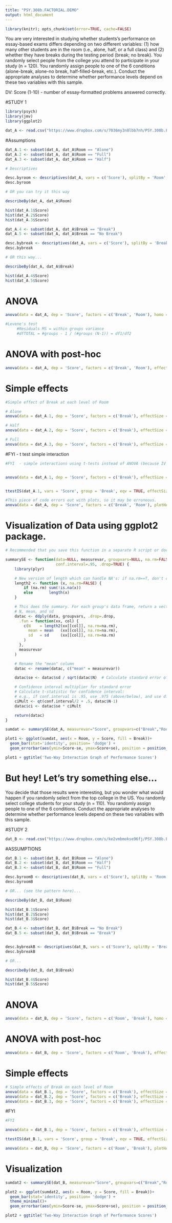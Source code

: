 ---
title: "PSY.308b.FACTORIAL.DEMO"
output: html_document
---
 
  <!-- LEAVE THIS HERE, DO NOT PUT ANY CODE ABOVE IT -->
```{r, echo=FALSE, results=FALSE, message=FALSE, cache=FALSE}
library(knitr); opts_chunk$set(error=TRUE, cache=FALSE)

```

You are very interested in studying whether students's performance on essay-based exams differs depending on two different variables: (1) how many other students are in the room (i.e., alone, half, or a full class) and (2) whether they have breaks during the testing period (break; no break). You randomly select people from the college you attend to participate in your study (n = 120). You randomly assign people to one of the 6 conditions (alone-break, alone-no break, half-filled-break, etc.). Conduct the appropriate analyses to determine whether performance levels depend on these two variables with this sample.

DV: Score (1-10) - number of essay-formatted problems answered correctly.

#STUDY 1 
```{r}

library(psych)
library(jmv)
library(ggplot2)

dat_A <- read.csv("https://www.dropbox.com/s/7036my3n8lbb7nh/PSY.308b.FACTORIAL_DEMO_A.csv?dl=1")
```

#Assumptions
```{r}

dat_A.1 <- subset(dat_A, dat_A$Room == "Alone")
dat_A.2 <- subset(dat_A, dat_A$Room == "Full")
dat_A.3 <- subset(dat_A, dat_A$Room == "Half")

# Descriptives

desc.byroom <- descriptives(dat_A, vars = c('Score'), splitBy = 'Room', hist = TRUE, sd = TRUE, se = TRUE, skew = TRUE, kurt = TRUE)
desc.byroom

# OR you can try it this way

describeBy(dat_A, dat_A$Room)

hist(dat_A.1$Score)
hist(dat_A.2$Score)
hist(dat_A.3$Score)

```

```{r}

dat_A.4 <- subset(dat_A, dat_A$Break == "Break")
dat_A.5 <- subset(dat_A, dat_A$Break == "No Break")

desc.bybreak <- descriptives(dat_A, vars = c('Score'), splitBy = 'Break', hist = TRUE, sd = TRUE, se = TRUE, skew = TRUE, kurt = TRUE)
desc.bybreak

# OR this way...

describeBy(dat_A, dat_A$Break)

hist(dat_A.4$Score)
hist(dat_A.5$Score)
```

# ANOVA

```{r}
anova(data = dat_A, dep = 'Score', factors = c('Break', 'Room'), homo = TRUE)

#Levene's test
     #Residuals MS = within groups variance
     #dfTOTAL = #groups - 1 / (#groups (N-1)) = df1/df2

```

# ANOVA with post-hoc

```{r}


anova(data = dat_A, dep = 'Score', factors = c('Break', 'Room'), effectSize = 'partEta', postHoc = c('Break', 'Room'), postHocCorr = 'bonf')
```

# Simple effects

```{r}

#Simple effect of Break at each level of Room

# Alone
anova(data = dat_A.1, dep = 'Score', factors = c('Break'), effectSize = 'eta', postHoc = 'Break', postHocCorr = 'bonf')

# Half
anova(data = dat_A.2, dep = 'Score', factors = c('Break'), effectSize = 'eta', postHoc = 'Break', postHocCorr = 'bonf')

# Full
anova(data = dat_A.3, dep = 'Score', factors = c('Break'), effectSize = 'eta', postHoc = 'Break', postHocCorr = 'bonf')


```

#FYI - t test simple interaction

```{r}
#FYI  - simple interactions using t-tests instead of ANOVA (because IV only has 2 levels)


anova(data = dat_A.1, dep = 'Score', factors = c('Break'), effectSize = 'eta', postHoc = 'Break', postHocCorr = 'bonf')


ttestIS(dat_A.1, vars = 'Score', group = 'Break', eqv = TRUE, effectSize = TRUE, ci = TRUE)
```


```{r}

#This piece of code errors out with plots, so it may be erroneous.
anova(data = dat_A, dep = 'Score', factors = c('Break', 'Room'), plotHAxis = 'Break', plotSepLines = 'Room')

```

# Visualization of Data using ggplot2 package.

```{r}
# Recommended that you save this function in a separate R script or doc to refer to later (trust me, it's worth it).

summarySE <- function(data=NULL, measurevar, groupvars=NULL, na.rm=FALSE,
                      conf.interval=.95, .drop=TRUE) {
    library(plyr)

    # New version of length which can handle NA's: if na.rm==T, don't count them
    length2 <- function (x, na.rm=FALSE) {
        if (na.rm) sum(!is.na(x))
        else       length(x)
    }

    # This does the summary. For each group's data frame, return a vector with
    # N, mean, and sd
    datac <- ddply(data, groupvars, .drop=.drop,
      .fun = function(xx, col) {
        c(N    = length2(xx[[col]], na.rm=na.rm),
          mean = mean   (xx[[col]], na.rm=na.rm),
          sd   = sd     (xx[[col]], na.rm=na.rm)
        )
      },
      measurevar
    )

    # Rename the "mean" column    
    datac <- rename(datac, c("mean" = measurevar))

    datac$se <- datac$sd / sqrt(datac$N)  # Calculate standard error of the mean

    # Confidence interval multiplier for standard error
    # Calculate t-statistic for confidence interval: 
    # e.g., if conf.interval is .95, use .975 (above/below), and use df=N-1
    ciMult <- qt(conf.interval/2 + .5, datac$N-1)
    datac$ci <- datac$se * ciMult

    return(datac)
}
```

```{r}
sumdat <- summarySE(dat_A, measurevar="Score", groupvars=c("Break","Room"))

```

```{r}
plot1 <- ggplot(sumdat, aes(x = Room, y = Score, fill = Break))+
  geom_bar(stat='identity', position= 'dodge') +
  geom_errorbar(aes(ymin=Score-se, ymax=Score+se), position = position_dodge(.9), width = .1)

plot1 + ggtitle('Two-Way Interaction Graph of Performance Scores')

```

# But hey! Let's try something else...

You decide that those results were interesting, but you wonder what would happen if you randomly select from the top college in the US. You randomly select college students for your study (n = 110). You randomly assign people to one of the 6 conditions. Conduct the appropriate analyses to determine whether performance levels depend on these two variables with this sample.

#STUDY 2
```{r}
dat_B <- read.csv("https://www.dropbox.com/s/ke2vmbmokse96fj/PSY.308b.FACTORIAL_DEMO_B.csv?dl=1")
```

#ASSUMPTIONS
```{r}

dat_B.1 <- subset(dat_B, dat_B$Room == "Alone")
dat_B.2 <- subset(dat_B, dat_B$Room == "Half")
dat_B.3 <- subset(dat_B, dat_B$Room == "Full")

desc.byroomB <- descriptives(dat_B, vars = c('Score'), splitBy = 'Room', hist = TRUE, sd = TRUE, se = TRUE, skew = TRUE, kurt = TRUE)
desc.byroomB

# OR... (see the pattern here)...

describeBy(dat_B, dat_B$Room)

hist(dat_B.1$Score)
hist(dat_B.2$Score)
hist(dat_B.3$Score)
```

```{r}

dat_B.4 <- subset(dat_B, dat_B$Break == "No Break")
dat_B.5 <- subset(dat_B, dat_B$Break == "Break")


desc.bybreakB <- descriptives(dat_B, vars = c('Score'), splitBy = 'Break', hist = TRUE, sd = TRUE, se = TRUE, skew = TRUE, kurt = TRUE)
desc.bybreakB

# OR...

describeBy(dat_B, dat_B$Break)

hist(dat_B.4$Score)
hist(dat_B.5$Score)

```


# ANOVA

```{r}
anova(data = dat_B, dep = 'Score', factors = c('Room', 'Break'), homo = TRUE)
```

# ANOVA with post-hoc

```{r}

anova(data = dat_B, dep = 'Score', factors = c('Room', 'Break'), effectSize = 'partEta', postHoc = c('Room', 'Break'), postHocCorr = 'bonf')
```

# Simple effects

```{r}

# Simple effects of Break on each level of Room
anova(data = dat_B.1, dep = 'Score', factors = c('Break'), effectSize = 'eta', postHoc = 'Break', postHocCorr = 'bonf')
anova(data = dat_B.2, dep = 'Score', factors = c('Break'), effectSize = 'eta', postHoc = 'Break', postHocCorr = 'bonf')
anova(data = dat_B.3, dep = 'Score', factors = c('Break'), effectSize = 'eta', postHoc = 'Break', postHocCorr = 'bonf')
```

#FYI

```{r}
#FYI

anova(data = dat_B.1, dep = 'Score', factors = c('Break'), effectSize = 'eta', postHoc = 'Break', postHocCorr = 'bonf')

ttestIS(dat_B.1, vars = 'Score', group = 'Break', eqv = TRUE, effectSize = TRUE, ci = TRUE)
```


```{r}

anova(data = dat_B, dep = 'Score', factors = c('Room', 'Break'), plotHAxis = 'Break', plotSepLines = 'Room')
```

# Visualization

```{r}
sumdat2 <- summarySE(dat_B, measurevar="Score", groupvars=c("Break","Room"))

```

```{r}
plot2 <- ggplot(sumdat2, aes(x = Room, y = Score, fill = Break))+
  geom_bar(stat='identity', position= 'dodge') +
  theme_minimal()+
  geom_errorbar(aes(ymin=Score-se, ymax=Score+se), position = position_dodge(.9), width = .1)

plot2 + ggtitle('Two-Way Interaction Graph of Performance Scores')

```

